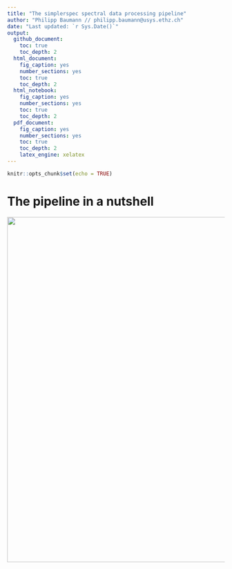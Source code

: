 ```yaml
---
title: "The simplerspec spectral data processing pipeline"
author: "Philipp Baumann // philipp.baumann@usys.ethz.ch"
date: "Last updated: `r Sys.Date()`"
output:
  github_document:
    toc: true
    toc_depth: 2
  html_document:
    fig_caption: yes
    number_sections: yes
    toc: true
    toc_depth: 2
  html_notebook:
    fig_caption: yes
    number_sections: yes
    toc: true
    toc_depth: 2
  pdf_document:
    fig_caption: yes
    number_sections: yes
    toc: true
    toc_depth: 2
    latex_engine: xelatex
---
```


```r
knitr::opts_chunk$set(echo = TRUE)
```

# The pipeline in a nutshell

<a href="https://github.com/philipp-baumann/spectro-platform-graphs/blob/master/simplerspec-read-proc-tibble.png"><img src="https://github.com/philipp-baumann/spectro-platform-graphs/blob/master/simplerspec-read-proc-tibble.png" width="800"/></a>